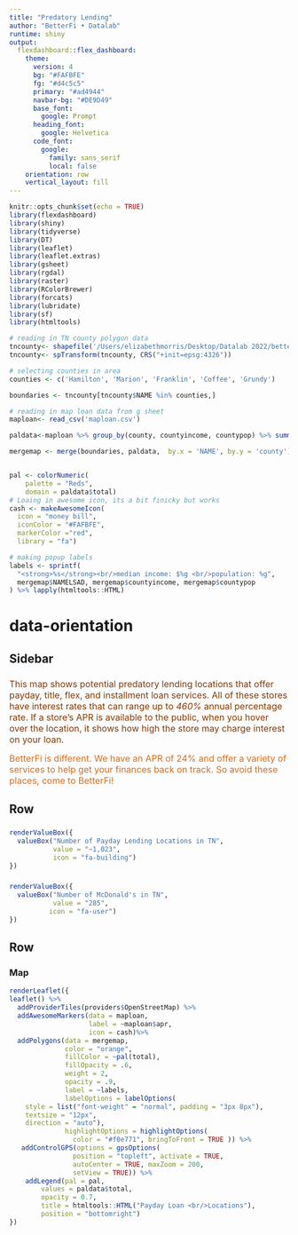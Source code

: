 ```yaml
---
title: "Predatory Lending"
author: "BetterFi • Datalab"
runtime: shiny
output:
  flexdashboard::flex_dashboard:
    theme:
      version: 4
      bg: "#FAFBFE"
      fg: "#d4c5c5" 
      primary: "#ad4944"
      navbar-bg: "#DE9D49"
      base_font: 
        google: Prompt
      heading_font:
        google: Helvetica
      code_font:
        google: 
          family: sans_serif
          local: false
    orientation: row
    vertical_layout: fill
---
```


```r
knitr::opts_chunk$set(echo = TRUE)
library(flexdashboard)
library(shiny)
library(tidyverse)
library(DT)
library(leaflet)
library(leaflet.extras)
library(gsheet)
library(rgdal)
library(raster)
library(RColorBrewer)
library(forcats)
library(lubridate)
library(sf)
library(htmltools)

```

```r
# reading in TN county polygon data
tncounty<- shapefile('/Users/elizabethmorris/Desktop/Datalab 2022/betterfi/TN_counties/TN_counties')
tncounty<- spTransform(tncounty, CRS("+init=epsg:4326"))

# selecting counties in area
counties <- c('Hamilton', 'Marion', 'Franklin', 'Coffee', 'Grundy')

boundaries <- tncounty[tncounty$NAME %in% counties,]

# reading in map loan data from g sheet
maploan<- read_csv('maploan.csv')

```


```r

paldata<-maploan %>% group_by(county, countyincome, countypop) %>% summarise(total = n())

mergemap <- merge(boundaries, paldata,  by.x = 'NAME', by.y = 'county')


pal <- colorNumeric(
    palette = "Reds",
    domain = paldata$total)
# Loaing in awesome icon, its a bit finicky but works
cash <- makeAwesomeIcon(
  icon = "money bill",
  iconColor = "#FAFBFE",
  markerColor ="red",
  library = "fa")

# making popup labels
labels <- sprintf(
  "<strong>%s</strong><br/>median income: $%g <br/>population: %g",
  mergemap$NAMELSAD, mergemap$countyincome, mergemap$countypop
) %>% lapply(htmltools::HTML)


```


 {data-orientation=rows}
=======================================

Sidebar {.sidebar} 
---------------------------------------
###

<font size="3" color = "#853801"> This map shows potential predatory lending locations that offer payday, title, flex, and installment loan services. All of these stores have interest rates that can range up to *460%* annual percentage rate. If a store's APR is available to the public, when you hover over the location, it shows how high the store may charge interest on your loan.</font>

<font size="3" color = "#d66d1c"> BetterFi is different. We have an APR of 24% and offer a variety of services to help get your finances back on track. So avoid these places, come to BetterFi! </font>

Row
---------------------------------------
###

```r
renderValueBox({
  valueBox("Number of Payday Lending Locations in TN",
           value = "~1,023",
           icon = "fa-building")
})
```

###

```r
renderValueBox({
  valueBox("Number of McDonald's in TN",
           value = "285",
          icon = "fa-user")
})
```

Row
---------------------------------------
### Map 

```r
renderLeaflet({
leaflet() %>%
  addProviderTiles(providers$OpenStreetMap) %>%
  addAwesomeMarkers(data = maploan,
                    label = ~maploan$apr, 
                    icon = cash)%>%
  addPolygons(data = mergemap,
              color = "orange",
              fillColor = ~pal(total),
              fillOpacity = .6,
              weight = 2,
              opacity = .9,
              label = ~labels,
              labelOptions = labelOptions(
    style = list("font-weight" = "normal", padding = "3px 8px"),
    textsize = "12px", 
    direction = "auto"),
              highlightOptions = highlightOptions(
                color = "#f0e771", bringToFront = TRUE )) %>%
   addControlGPS(options = gpsOptions(
                position = "topleft", activate = TRUE,
                autoCenter = TRUE, maxZoom = 200,
                setView = TRUE)) %>% 
    addLegend(pal = pal,
        values = paldata$total,
        opacity = 0.7,
        title = htmltools::HTML("Payday Loan <br/>Locations"),
        position = "bottomright")
})
```

